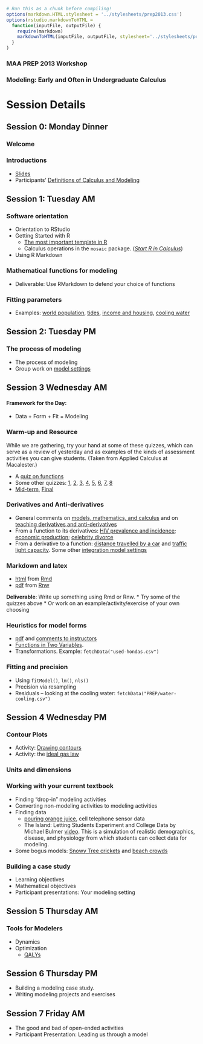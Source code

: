 ```r
# Run this as a chunk before compiling!
options(markdown.HTML.stylesheet = '../stylesheets/prep2013.css')
options(rstudio.markdownToHTML =
  function(inputFile, outputFile) {     
    require(markdown)
    markdownToHTML(inputFile, outputFile, stylesheet='../stylesheets/prep2013.css')  
  }
)
```
<script src="https://ajax.googleapis.com/ajax/libs/jquery/1.7.1/jquery.min.js"></script>
<script src="../javascripts/main.js"></script>

### MAA PREP 2013 Workshop
### Modeling: Early and Often in Undergraduate Calculus


Session Details
================
## Session 0: Monday Dinner

### Welcome

### Introductions


* [Slides](../Intro/Intro.pdf)
* Participants' [Definitions of Calculus and Modeling](../SessionNotes/definitions.html)


## Session 1: Tuesday AM

### Software orientation

* Orientation to RStudio
* Getting Started with R
  * [The most important template in R](../RIntro/LearningTeachingR.html)
  * Calculus operations in the `mosaic` package. (*[Start R in Calculus](http://www.amazon.com/Start-Calculus-Daniel-T-Kaplan/dp/0983965897)*)
* Using R Markdown

### Mathematical functions for modeling
* Deliverable: Use RMarkdown to defend your choice of functions

### Fitting parameters
* Examples: [world population](../Notes/Functions/WorldPopulation.html), [tides](../Notes/Tides/tides-hawaii.html), [income and housing](https://dl.dropboxusercontent.com/u/5098197/Exercises/HTML/AC-Income-and-Housing/AC-Income-and-Housing-A.html), [cooling water](../Notes/Cooling/CoolingCoffee.html)
   
## Session 2: Tuesday PM

### The process of modeling

* The process of modeling
* Group work on [model settings](model-settings.html)


## Session 3 Wednesday AM

#### Framework for the Day: 
* Data + Form + Fit = Modeling


### Warm-up and Resource

While we are gathering, try your hand at some of these quizzes, which 
can serve as a review of yesterday and as examples of the kinds of 
assessment activities you can give students.  (Taken from Applied 
Calculus at Macalester.)

* A [quiz on functions](http://rpubs.com/dtkaplan/792)
* Some other quizzes: [1](https://www.dropbox.com/s/14uah8abemevxlw/Quiz-2012-02-03.pdf), [2](https://www.dropbox.com/s/or3p7q1lx0t5o95/Quiz-2012-02-10.pdf), [3](https://www.dropbox.com/s/igvcdbx6553se6f/Quiz-2012-02-17.pdf), [4](https://www.dropbox.com/s/9iya2nozi7szc0h/Quiz-2012-02-24.pdf), [5](https://www.dropbox.com/s/qfa3nwnovsaw5lm/quiz-2012-03-23.pdf), [6](https://www.dropbox.com/s/t8gqptxrfkshxcb/quiz-2012-03-30.pdf), [7](https://www.dropbox.com/s/dcagvob75yicf8h/quiz-2012-04-06.pdf), [8](https://www.dropbox.com/s/zpz5c7y92e4pew2/quiz-2012-04-23.pdf) 
* [Mid-term](https://www.dropbox.com/s/t0xeo2yb89jt06m/Mid-Term-March-2012.pdf), [Final](https://www.dropbox.com/s/ijgjfw24e54ql2c/Final-May-2012.pdf)

### Derivatives and Anti-derivatives

* General comments on [models, mathematics, and calculus](../Notes/Overviews/Modeling-and-Mathematics.html) and on [teaching derivatives and anti-derivatives](../Notes/Overviews/Derivatives.html)
* From a function to its derivatives: [HIV prevalence and incidence](https://dl.dropboxusercontent.com/u/5098197/Math135/In-Class/hiv-graph.pdf); [economic production](https://dl.dropboxusercontent.com/u/5098197/Math135/In-Class/cobb-douglas-partial-derivatives.pdf); [celebrity divorce](https://dl.dropboxusercontent.com/u/5098197/Math135/In-Class/celebrity-divorce.pdf)
* From a derivative to a function: [distance travelled by a car](https://dl.dropboxusercontent.com/u/5098197/Math135/In-Class/road-capacity-activity.pdf) and [traffic light capacity](../Notes/Integration/Traffic-Light-Capacity.html).  Some other [integration model settings](../Notes/Overviews/Integrals.html)

###  Markdown and latex 
* [html](../Resources/latex-rmd.html) from [Rmd](../Resources/latex-rmd.Rmd) 
* [pdf](../Resources/latex-rmd.pdf) from [Rnw](../Resources/latex-rmd.Rnw)

**Deliverable**: Write up something using Rmd or Rnw.
* Try some of the quizzes above
* Or work on an example/activity/exercise of your own choosing

### Heuristics for model forms 
* [pdf](http://dl.dropbox.com/u/5098197/Math135/In-Class/poly2d.pdf) and [comments to instructors](../Notes/Polynomials/notes-on-polynomials.html)
* [Functions in Two Variables](../Notes/TwoVariables/TwoVariablesIntro.html). 
* Transformations.  Example: `fetchData("used-hondas.csv")`

### Fitting and precision
* Using `fitModel()`, `lm()`, `nls()`
* Precision via resampling
* Residuals -- looking at the cooling water: `fetchData("PREP/water-cooling.csv")`

## Session 4 Wednesday PM

### Contour Plots
* Activity: [Drawing contours](https://dl.dropboxusercontent.com/u/5098197/Math135/In-Class/findingContours.pdf)
* Activity: the [ideal gas law](https://dl.dropboxusercontent.com/u/5098197/Math135/In-Class/ideal-gas-activity1.pdf)

### Units and dimensions

### Working with your current textbook

* Finding "drop-in" modeling activities
* Converting non-modeling activities to modeling activities
* Finding data 
    * [pouring orange juice](../Notes/OrangeJuiceFlow/OrangeJuice.html), cell telephone sensor data
    * The Island: Letting Students Experiment and College Data by Michael Bulmer [video](http://www.mosaic-web.org/go/MCAST/videos/MCAST-2012-02-24/index.htm). This is a simulation of realistic demographics, disease, and physiology from which students can collect data for modeling.
* Some bogus models: [Snowy Tree crickets](../Notes/Functions/SnowTreeCricket.html) and [beach crowds](../Notes/Optimization/beach-population.html)

### Building a case study

* Learning objectives
* Mathematical objectives
* Participant presentations: Your modeling setting

## Session 5 Thursday AM

### Tools for Modelers

* Dynamics
* Optimization
    * [QALYs](http://prep2012.mosaic-web.org/Topics/Optimization/QALY1.html)

## Session 6 Thursday PM

* Building a modeling case study.
* Writing modeling projects and exercises


## Session 7 Friday AM

* The good and bad of open-ended activities
* Participant Presentation: Leading us through a model

